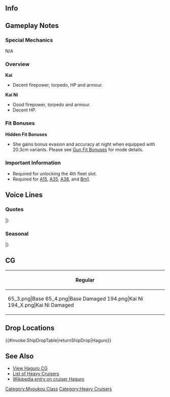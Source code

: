 ==Info==
{{KanmusuInfo|ID=058}}
{{KanmusuInfo|ID=058a}}
{{KanmusuInfo|ID=194}}

==Gameplay Notes==
===Special Mechanics===
N/A

===Overview===
'''Kai'''
* Decent firepower, torpedo, HP and armour.

'''Kai Ni'''
* Good firepower, torpedo and armour.
* Decent HP.

===Fit Bonuses===
{{:{{BASEPAGENAME}}/Equipment Bonuses}}
{{clear}}
'''Hidden Fit Bonuses'''
* She gains bonus evasion and accuracy at night when equipped with 20.3cm variants. Please see [[Gun Fit Bonuses]] for mode details.

===Important Information===
* Required for unlocking the 4th fleet slot.
* Required for [[Quests#A15|A15]], [[Quests#A35|A35]], [[Quests#A38|A38]], and [[Quests#Bm1|Bm1]].

==Voice Lines==
===Quotes===
{{ShipquoteHeader}}
{{ShipquoteKai
|scenario = Introduction
|origin = 羽黒です。妙高型重巡洋艦姉妹の末っ娘です。あ、あの…ごめんなさいっ！
|translation = I'm Haguro. The youngest of the Myoukou-class heavy cruiser sisters. U-ummm... I'm sorry!<ref>Although she was built and completed earlier than Ashigara, she was planned as the 4th ship in the class.</ref>
|audio = Haguro-Introduction.ogg
}}
{{ShipquoteKai
|scenario = Introduction
|kai2 = yes
|origin = 妙高型重巡洋艦、羽黒です。皆さんと共に、全力で戦線を支えますっ！
|translation = I'm the Myoukou-class heavy cruiser, Haguro. I'll support the front lines together with everyone!
|audio = HaguroKai2-Introduction.ogg
}}
{{ShipquoteKai
|scenario = Library
|origin = 長崎で生まれたの。
スラバヤ沖海戦、珊瑚海海戦、ミッドウェー海戦、第二次ソロモン海戦、マリアナ海戦など数々の海戦に参加しました。
あの…頑張ります！
|translation = I was born in Nagasaki.
I participated in the Battle of Surabaya, the Battle of Midway, the 2nd Battle of Solomon, the Battle of Marinara and many other battles.<ref>Referring to the [https://en.wikipedia.org/wiki/Battle_of_the_Java_Sea Battle of the Java Sea], the [https://en.wikipedia.org/wiki/Battle_of_Midway Battle of Midway], the [https://en.wikipedia.org/wiki/Battle_of_the_Eastern_Solomons Battle of the Eastern Solomons] and the [https://en.wikipedia.org/wiki/Battle_of_the_Philippine_Sea Battle of the Philippine Sea] respectively.</ref>
Ummm... I'll do my best!
|audio = Haguro-Library.ogg
}}
{{ShipquoteKai
|scenario = Secretary 1
|origin = あのー…司令官さん？
|translation = Ummm... Commander?
|audio = Haguro-Secretary_1.ogg
}}
{{ShipquoteKai
|scenario = Secretary 2
|origin = し、司令官さん…？ごめんなさい！
|translation = Co-commander...? I'm sorry!
|audio = Haguro-Secretary_2.ogg
}}
{{ShipquoteKai
|scenario = Secretary 2
|kai2 = yes
|origin = 司令官さん?…大丈夫、行けます！
|translation = Commander? ...I'm fine, I can go!
|audio = HaguroKai2-Secretary_2.ogg
}}
{{ShipquoteKai
|scenario = Secretary 3
|origin = あの…すみません。それはなにか新しいコミュニケーションなのでしょうか？
|translation = Ummm... excuse me. Is this some sort of new communication method?
|audio = Haguro-Secretary_3.ogg
}}
{{ShipquoteKai
|scenario = Secretary Idle
|kai = yes
|origin = あ…あ、あの、司令官さん…羽黒、一応ここで、ここで待っています、ね？
|translation = Ah... U-ummm, Commander... I'll be waiting here just in case alright?
|audio = Haguro-Idle.ogg
}}
{{ShipquoteKai
|scenario = Secretary (Married)
|origin = 司令官さん、いつか戦いが終わって、静かな海になるといいですね。私祈っています、司令官さんならきっと…。
|translation = It will be nice when the seas become peaceful after the fighting is over right, Commander. I'll be praying that, Commander, you'll definitely...
|audio = Haguro-Wedding_Line.ogg
}}
{{ShipquoteKai
|scenario = Wedding
|origin = この戦いが終わったら…し、司令官さんと一緒に…！あの…あ、あのあの！
|translation =After the fighting is over... T-to be together with you, Commander...! Ummm... U-ummmmm!
|audio = Haguro-Wedding.ogg
}}
{{ShipquoteKai
|scenario = Player's Score
|origin = お、お知らせが届いたって…
|translation = A-a notice has arrived...
|audio = Haguro-Looking_At_Scores.ogg
}}
{{ShipquoteKai
|scenario = Joining the Fleet
|origin = こんな私ですが、せいいっぱい頑張りますね！
|translation = Even someone like me will do my very best!
|audio = Haguro-Joining_A_Fleet.ogg
}}
{{ShipquoteKai
|scenario = Joining the Fleet
|kai2 = yes
|origin = 第五戦隊、羽黒。出撃します！
|translation = 5th Squadron, Haguro. Sortieing!
|audio = HaguroKai2-Joining_A_Fleet.ogg
}}
{{ShipquoteKai
|scenario = Equipment 1
|origin = 私なんて、強化していただかなくても…<ref>Shared with Supply before Kai.</ref>
|translation = I'm not someone that needs to be reinforced...
|audio = Haguro-Equipment_1.ogg
}}
{{ShipquoteKai
|scenario = Equipment 1
|kai2 = yes
|origin = 頂いた装備、大切に使います！
|translation = I'll put this equipment I just got to good use!
|audio = HaguroKai2-Equipment_1.ogg
}}
{{ShipquoteKai
|scenario = Equipment 2
|origin = あの、ほかの人を改造してあげて…
|translation = Umm, please remodel the others instead...
|audio = Haguro-Equipment_2.ogg
}}
{{ShipquoteKai
|scenario = Equipment 2
|kai2 = yes
|origin = 他の子の改装を…優先してください。
|translation = Please prioritise... remodelling the other girls instead.
|audio = HaguroKai2-Equipment_2.ogg
}}
{{ShipquoteKai
|scenario = Equipment 3
|origin = ごめんなさいっ！
|translation = I'm sorry~!
|audio = Haguro-Equipment_3.ogg
}}
{{ShipquoteKai
|scenario = Supply
|kai = yes
|origin = い…いただきますっ！
|translation = Th... thanks for the meal!
|audio = HaguroKai2-Supply.ogg
}}
{{ShipquoteKai
|scenario = Docking (Minor Damage)
|origin = 私より、あの娘を先に…
|translation = Let that girl go first instead of me...
|audio = Haguro-Docking_Minor.ogg
}}
{{ShipquoteKai
|scenario = Docking (Major Damage)
|origin = はい、もう少しで轟沈するところでした…
|translation = Yes, just a little bit more and I would've been sunk...
|audio = Haguro-Docking_Major.ogg
}}
{{ShipquoteKai
|scenario = Construction
|origin = 新しい仲間が進水されたみたいです。
|translation = Looks like a new comrade has been launched.
|audio = Haguro-Construction.ogg
}}
{{ShipquoteKai
|scenario = Returning from Sortie
|origin = 作戦完了…って、あの、報告が…
|translation = Operation complete... Err, ummm, the report...
|audio = Haguro-Returning_From_Sortie.ogg
}}
{{ShipquoteKai
|scenario = Starting a Sortie
|origin = 貴方たちの背中は、私が守ります！
|translation = I've got all your backs!
|audio = Haguro-Starting_A_Sortie.ogg
}}
{{ShipquoteKai
|scenario = Starting a Battle
|origin = 撃ち方、始めて下さーい！
|translation = Please open fire!
|audio = Haguro-Battle_Start.ogg
}}
{{ShipquoteKai
|scenario = Attack
|origin = 砲雷撃戦って、これでいいのかしら・・・？
|translation = Is it fine to engage in combat...?
|audio = Haguro-Attack.ogg
}}
{{ShipquoteKai
|scenario = Attack
|kai2 = yes
|origin = 五倍の相手だって･･･支えて見せます！
|translation = Even if I'm faced with five-to-one odds... I'll show you I can hold them back!<ref>During the [https://en.wikipedia.org/wiki/Battle_of_the_Malacca_Strait Battle of the Malacca Strait], Haguro faced off against 5 destroyers in the 26th Destroyer Flotilla.</ref>
|audio = HaguroKai2-Attack.ogg
}}
{{ShipquoteKai
|scenario = Daytime Spotting/ Night Battle Attack
|origin = 全砲門、開いてください！
|translation = All gun ports, please open! 
|audio = Haguro-Night_Attack.ogg
}}
{{ShipquoteKai
|scenario = Night Battle
|origin = これ以上、やらせません！
|translation = I won't let you do anymore than this!
|audio = Haguro-Night_Battle.ogg
}}
{{ShipquoteKai
|scenario = MVP
|origin = このまま、すべての戦いが終わってしまえばいいのに…
|translation = It would be nice if all battles could end like this...
|audio = Haguro-MVP.ogg
}}
{{ShipquoteKai
|scenario = Minor Damage 1
|origin = あっ！
|translation = Aah!
|audio = Haguro-Minor_Damage_1.ogg
}}
{{ShipquoteKai
|scenario = Minor Damage 2
|origin = やめてぇっ！
|translation = Stop it!
|audio = Haguro-Minor_Damage_2.ogg
}}
{{ShipquoteKai
|scenario = Minor Damage 2
|kai2 = yes
|origin = 被弾…二番砲塔!?…まだ行けます！
|translation = I'm hit... in the No. 2 turret!? ...I can still go on!<ref>Her No. 2 turret was damaged by US bombers during the [https://en.wikipedia.org/wiki/Battle_of_Leyte_Gulf Battle of Leyte Gulf].</ref>
|audio = HaguroKai2-Minor_Damage_1.ogg
}}
{{ShipquoteKai
|scenario = Major Damage
|origin = ダメ…見ないで…見ないでぇー！
|translation = No... Don't look... Don't look~!
|audio = Haguro-Major_Damage.ogg
}}
{{ShipquoteKai
|scenario = Sunk
|origin = あの娘達、ちゃんと逃げ切れたかな…ああ、もう何も…何も見えない…
|translation = I wonder if those girls managed to get away... Ah, jeez I can't... I can't see anything...<ref>When she was sunk, she was fighting a rear guard action to allow Kamikaze to escape. Due to a combination of night and heavy rain, she wasn't able to see much.</ref>
|audio = Haguro-Sunk.ogg
}}
|} <references/>

{{clear}}

===Seasonal===
{{SeasonalHeaderOld}}
{{SeasonalQuote
|scenario = [[Seasonal/White_Day_2015|White Day 2015]]
|origin = ん？　この可愛らしいクッキーを、私に！？　司令官さん…本当に、ありがとうございます！　ぐすっ、うぅ…
|translation =	Hmm? Are these lovely cookies for me!? Thank you so very much… Commander! *sniff*
|audio = Haguro.ogg
|notes = 
}}
{{SeasonalQuote
|scenario = [[Seasonal/Second_Anniversary|2nd Anniversary]]
|origin = 司令官さん、二周年ですね、本当に…ありがとうございます！羽黒も、嬉しいです！
|translation =	It’s the 2nd anniversary, Commander. Thank you… so very much! I’m having fun too!
|audio = 058_Haguro_2ndAnniv.mp3
|notes = 
}}
{{SeasonalQuote
|scenario = [[Seasonal/Mid_Summer_Season_Update|Midsummer 2015]]
|origin = 夏ですね。…えぇ？ 泳がないのか、って？だって、水着とかないし…あ、あの…え、えええっ！？
|translation =	It’s summer. …Eh? Aren’t I going to swim? I mean, I don’t have a swimsuit… Uh-umm… E-eeeeeh!?
|audio = Haguro_Mid_Summer.ogg
|notes =
}}
{{SeasonalQuote
|scenario = [[Seasonal/Early_Autumn_2015_Seasonal_Update|Early Autumn 2015]]
|origin = 秋は、静かですね。羽黒、この季節、好きなんです。司令官さんはどうですか？
|translation =	Autumn is peaceful. I like this season. What about you, Commander?
|audio = Haguro_Early_Autumn2015.ogg
|notes =
}}
{{SeasonalQuote
|scenario = [[Seasonal/Christmas_2015|Christmas 2015]]
|origin = 司令官さん、メリークリスマス！あ、あの…プレゼントもしよかったら…あの…
|translation =	Merry Christmas, Commander! Uh-umm… If you don’t mind, here’s a present… Umm…
|audio = Haguro_Christmas_2015_Sec1.ogg
|notes =
}}
{{SeasonalQuote
|scenario = [[Seasonal/New_Year_2016|New Year 2016]]
|origin = 新年、明けましておめでとうございます。今年もどうぞ…よろしく…お願いします！
|translation =	Happy New Year. Please… take care of me… this year too!
|audio = Haguro_New_Years_Day_2016.ogg
|notes = 
}}
{{SeasonalQuote
|scenario = [[Seasonal/Setsubun_2016|Setsubun 2016]]
|origin = 司令官さん、節分ですね。あの…羽黒が鬼役をしましょうか？…えぇ、それは…
|translation =	It’s Setsubun, Commander. Umm… Shall I play the Oni? …Eh, that’s…
|audio = Haguro_Setsubun_2016_Sec1.ogg
|notes = 
}}
{{SeasonalQuote
|scenario = [[Seasonal/Valentine%27s_Day_2016|Valentine’s Day 2016]]
|origin = あの、司令官さん、このチョコレート…よかったら受け取ってください。
|translation =	Ummm, please accept these chocolates… if you don’t mind, Commander.
|audio = Haguro_Valentine_Sec1.ogg
|notes = 
}}
{{SeasonalQuote
|scenario = [[Seasonal/Third_Anniversary|3rd Anniversary]]
|origin = し、司令官さん、今日は記念日ですね。羽黒も本当に嬉しい… 嬉しいです！はい！
|translation =	T-today is an anniversary, Commander. I’m really happy… I’m having fun! Yes!
|audio = Haguro_3rd_Anniversary_Sec1.mp3
|notes = 
}}
|}<references/>

{{clear}}

==CG==
{| class="mw-collapsible mw-collapsed wikitable" style="width: 100%;"
!Regular
|-
|<gallery>
65_3.png|Base
65_4.png|Base Damaged
194.png|Kai Ni
194_X.png|Kai Ni Damaged
</gallery>
|}

==Drop Locations==
{{#invoke:ShipDropTable|returnShipDrop|Haguro}}



==See Also==
*[[{{PAGENAME}}/Gallery|View Haguro CG]]
*[[EliteCA|List of Heavy Cruisers]]
*[[wikipedia:Japanese_cruiser_Haguro|Wikipedia entry on cruiser Haguro]]
{{shiplist}}
[[Category:Myoukou Class]]
[[Category:Heavy Cruisers]]